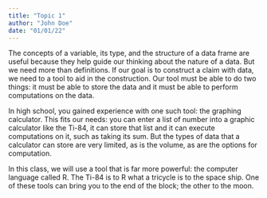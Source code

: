 ```yaml
---
title: "Topic 1"
author: "John Doe"
date: "01/01/22"
---
```


The concepts of a variable, its type, and the structure of a data frame are useful because they help guide our thinking about the nature of a data. But we need more than definitions. If our goal is to construct a claim with data, we need to a tool to aid in the construction. Our tool must be able to do two things: it must be able to store the data and it must be able to perform computations on the data.

In high school, you gained experience with one such tool: the graphing calculator. This fits our needs: you can enter a list of number into a graphic calculator like the Ti-84, it can store that list and it can execute computations on it, such as taking its sum. But the types of data that a calculator can store are very limited, as is the volume, as are the options for computation.

In this class, we will use a tool that is far more powerful: the computer language called R. The Ti-84 is to R what a tricycle is to the space ship. One of these tools can bring you to the end of the block; the other to the moon. 